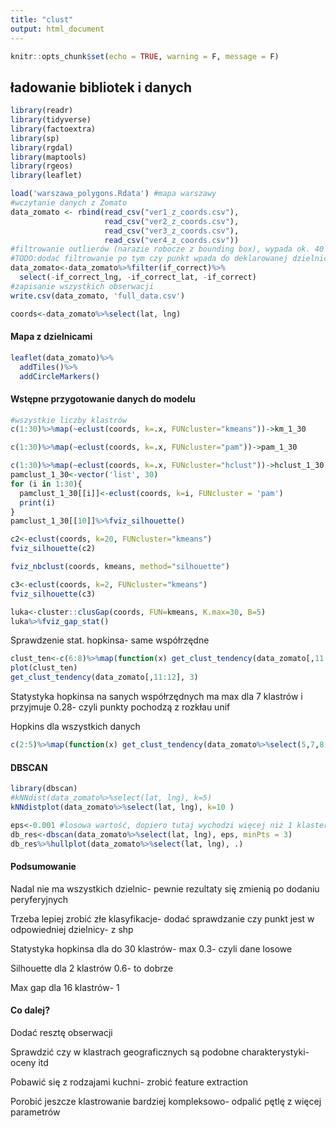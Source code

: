 ```yaml
---
title: "clust"
output: html_document
---
```


```r
knitr::opts_chunk$set(echo = TRUE, warning = F, message = F)
```
## ładowanie bibliotek i danych
```r
library(readr)
library(tidyverse)
library(factoextra)
library(sp)
library(rgdal)
library(maptools)
library(rgeos)
library(leaflet)
```
```r
load('warszawa_polygons.Rdata') #mapa warszawy
#wczytanie danych z Zomato
data_zomato <- rbind(read_csv("ver1_z_coords.csv"),
                     read_csv("ver2_z_coords.csv"),
                     read_csv("ver3_z_coords.csv"),
                     read_csv("ver4_z_coords.csv"))
#filtrowanie outlierów (narazie robocze z bounding box), wypada ok. 40
#TODO:dodać filtrowanie po tym czy punkt wpada do deklarowanej dzielnicy
data_zomato<-data_zomato%>%filter(if_correct)%>%
  select(-if_correct_lng, -if_correct_lat, -if_correct)
#zapisanie wszystkich obserwacji
write.csv(data_zomato, 'full_data.csv')

```
```r
coords<-data_zomato%>%select(lat, lng)
```






#### Mapa z dzielnicami
```r
leaflet(data_zomato)%>%
  addTiles()%>%
  addCircleMarkers()
```


#### Wstępne przygotowanie danych do modelu
```r
#wszystkie liczby klastrów
c(1:30)%>%map(~eclust(coords, k=.x, FUNcluster="kmeans"))->km_1_30

c(1:30)%>%map(~eclust(coords, k=.x, FUNcluster="pam"))->pam_1_30

c(1:30)%>%map(~eclust(coords, k=.x, FUNcluster="hclust"))->hclust_1_30
pamclust_1_30<-vector('list', 30)
for (i in 1:30){
  pamclust_1_30[[i]]<-eclust(coords, k=i, FUNcluster = 'pam')
  print(i)
}
pamclust_1_30[[10]]%>%fviz_silhouette()

```
```r

c2<-eclust(coords, k=20, FUNcluster="kmeans")
fviz_silhouette(c2)
```
```r
fviz_nbclust(coords, kmeans, method="silhouette")
```

```r

c3<-eclust(coords, k=2, FUNcluster="kmeans")
fviz_silhouette(c3)
```
```r
luka<-cluster::clusGap(coords, FUN=kmeans, K.max=30, B=5)
luka%>%fviz_gap_stat()
```




Sprawdzenie stat. hopkinsa- same współrzędne
```r
clust_ten<-c(6:8)%>%map(function(x) get_clust_tendency(data_zomato[,11:12], x, F)[1])%>%map_dbl(function(x) x[[1]])
plot(clust_ten)
get_clust_tendency(data_zomato[,11:12], 3)
```

Statystyka hopkinsa na sanych współrzędnych ma max dla 7 klastrów i przyjmuje 0.28- czyli punkty pochodzą z rozkłau unif

Hopkins dla wszystkich danych
```r
c(2:5)%>%map(function(x) get_clust_tendency(data_zomato%>%select(5,7,8,11,12), x, F)[1])%>%map_dbl(function(x) x[[1]])%>%plot()
```

#### DBSCAN
```r
library(dbscan)
#kNNdist(data_zomato%>%select(lat, lng), k=5)
kNNdistplot(data_zomato%>%select(lat, lng), k=10 )

```


```r
eps<-0.001 #losowa wartość, dopiero tutaj wychodzi więcej niż 1 klaster
db_res<-dbscan(data_zomato%>%select(lat, lng), eps, minPts = 3)
db_res%>%hullplot(data_zomato%>%select(lat, lng), .)
```






#### Podsumowanie
Nadal nie ma wszystkich dzielnic- pewnie rezultaty się zmienią po dodaniu peryferyjnych

Trzeba lepiej zrobić złe klasyfikacje- dodać sprawdzanie czy punkt jest w odpowiedniej dzielnicy- z shp


Statystyka hopkinsa dla do 30 klastrów- max 0.3- czyli dane losowe

Silhouette dla 2 klastrów 0.6- to dobrze

Max gap dla 16 klastrów- 1

#### Co dalej?
Dodać resztę obserwacji

Sprawdzić czy w klastrach geograficznych są podobne charakterystyki- oceny itd

Pobawić się z rodzajami kuchni- zrobić feature extraction

Porobić jeszcze klastrowanie bardziej kompleksowo- odpalić pętlę z więcej parametrów






